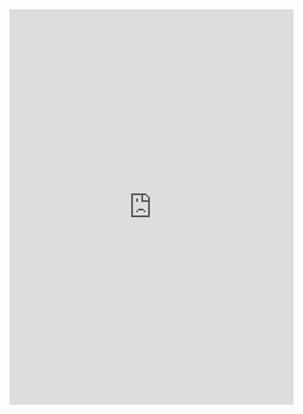 ```{=html}
<!-- Google Calendar Appointment Scheduling begin -->
<iframe src="https://calendar.google.com/calendar/appointments/AcZssZ3bat8-Gyswn1RmSeowmu2ZAdqkJl9YDoSjNnk=?gv=true" style="border: 0" width="100%" height="700" frameborder="0"></iframe>
<!-- end Google Calendar Appointment Scheduling -->
```